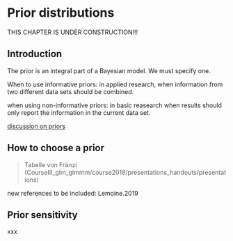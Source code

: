 
# Prior distributions {#priors}

THIS CHAPTER IS UNDER CONSTRUCTION!!! 

## Introduction

The prior is an integral part of a Bayesian model. We must specify one.  

When to use informative priors: in applied research, when information from two different data sets should be combined.

when using non-informative priors: in basic reasearch when results should only report the information in the current data set.

[discussion on priors](https://bookdown.org/mrwhalen/bayes_book/parameter-estimation-analytical-methods.html#the-effect-of-different-priors)

## How to choose a prior {#choosepriors}
> Tabelle von Fränzi (CourseIII_glm_glmmm/course2018/presentations_handouts/presentations)

new references to be included: Lemoine.2019

## Prior sensitivity
xxx



